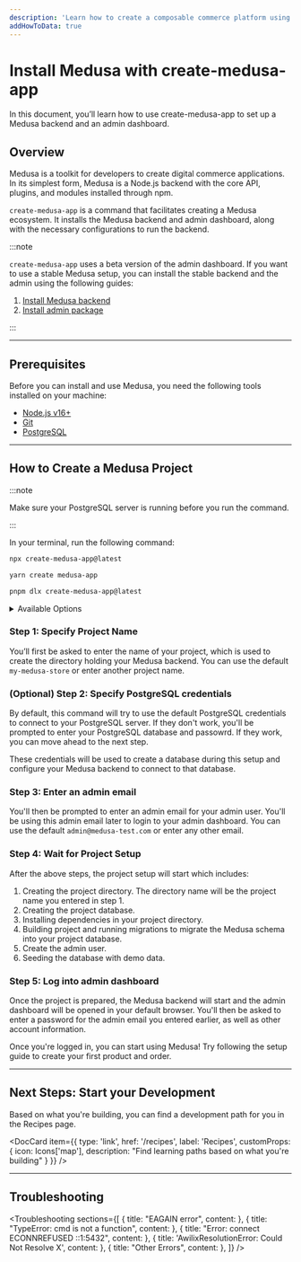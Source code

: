 ```yaml
---
description: 'Learn how to create a composable commerce platform using Medusa. This quickstart guide will help you set up your Medusa backend and the admin dashboard.'
addHowToData: true
---
```



# Install Medusa with create-medusa-app

In this document, you’ll learn how to use create-medusa-app to set up a Medusa backend and an admin dashboard.

## Overview

Medusa is a toolkit for developers to create digital commerce applications. In its simplest form, Medusa is a Node.js backend with the core API, plugins, and modules installed through npm.

`create-medusa-app` is a command that facilitates creating a Medusa ecosystem. It installs the Medusa backend and admin dashboard, along with the necessary configurations to run the backend.

:::note

`create-medusa-app` uses a beta version of the admin dashboard. If you want to use a stable Medusa setup, you can install the stable backend and the admin using the following guides:

1. [Install Medusa backend](./development/backend/install.mdx)
2. [Install admin package](./admin/quickstart.mdx)

:::

---

## Prerequisites

Before you can install and use Medusa, you need the following tools installed on your machine:

- [Node.js v16+](./development/backend/prepare-environment.mdx#nodejs)
- [Git](./development/backend/prepare-environment.mdx#git)
- [PostgreSQL](./development/backend/prepare-environment.mdx#postgresql)

---

## How to Create a Medusa Project

:::note

Make sure your PostgreSQL server is running before you run the command.

:::

In your terminal, run the following command:

<Tabs groupId="npxyarn" isCodeTabs={true}>
  <TabItem value="npx" label="NPX" default>

  ```bash
  npx create-medusa-app@latest
  ```

  </TabItem>
  <TabItem value="yarn" label="Yarn">

  ```bash
  yarn create medusa-app
  ```

  </TabItem>
  <TabItem value="pnpm" label="pnpm">

  ```bash
  pnpm dlx create-medusa-app@latest
  ```

  </TabItem>
</Tabs>

<details>
  <summary>Available Options</summary>

  - `--repo-url <url>`: The repository URL to create the project from. By default it will be `https://github.com/medusajs/medusa-starter-default`.
  - `--seed`: A flag indicating whether the database should be seeded with demo data. By default, seeding is disabled.
  - `--no-boilerplate`: A flag that removes all files added for an enhanced onboarding experience (files under `src/admin`, `src/api`, etc...). This is helpful if you want to create a clean project, and is only recommended if you're familiar with Medusa.

</details>

### Step 1: Specify Project Name

You’ll first be asked to enter the name of your project, which is used to create the directory holding your Medusa backend. You can use the default `my-medusa-store` or enter another project name.

### (Optional) Step 2: Specify PostgreSQL credentials

By default, this command will try to use the default PostgreSQL credentials to connect to your PostgreSQL server. If they don't work, you'll be prompted to enter your PostgreSQL database and passowrd. If they work, you can move ahead to the next step.

These credentials will be used to create a database during this setup and configure your Medusa backend to connect to that database.

### Step 3: Enter an admin email

You'll then be prompted to enter an admin email for your admin user. You'll be using this admin email later to login to your admin dashboard. You can use the default `admin@medusa-test.com` or enter any other email.

### Step 4: Wait for Project Setup

After the above steps, the project setup will start which includes:

1. Creating the project directory. The directory name will be the project name you entered in step 1.
2. Creating the project database.
3. Installing dependencies in your project directory.
4. Building project and running migrations to migrate the Medusa schema into your project database.
5. Create the admin user.
6. Seeding the database with demo data.

### Step 5: Log into admin dashboard

Once the project is prepared, the Medusa backend will start and the admin dashboard will be opened in your default browser. You'll then be asked to enter a password for the admin email you entered earlier, as well as other account information.

Once you're logged in, you can start using Medusa! Try following the setup guide to create your first product and order.

<Feedback 
   event="survey_create-medusa-app"
   question="Did you set up Medusa successfully?"
   positiveQuestion="Is there anything that should improved?"
   negativeQuestion="Please describe the issue you faced."
/>

---

## Next Steps: Start your Development

Based on what you're building, you can find a development path for you in the Recipes page.

<DocCard item={{
  type: 'link',
  href: '/recipes',
  label: 'Recipes',
  customProps: {
    icon: Icons['map'],
    description: "Find learning paths based on what you're building"
  }
}} />

---

## Troubleshooting

<Troubleshooting
  sections={[
    {
      title: "EAGAIN error",
      content: <EagainError />
    },
    {
      title: "TypeError: cmd is not a function",
      content: <TypeErrorSection />
    },
    {
      title: "Error: connect ECONNREFUSED ::1:5432",
      content: <ConnectionErrorSection />
    },
    {
      title: 'AwilixResolutionError: Could Not Resolve X',
      content: <FreshInstallationSection />
    },
    {
      title: "Other Errors",
      content: <OtherErrorsSection />
    },
  ]}
/>
